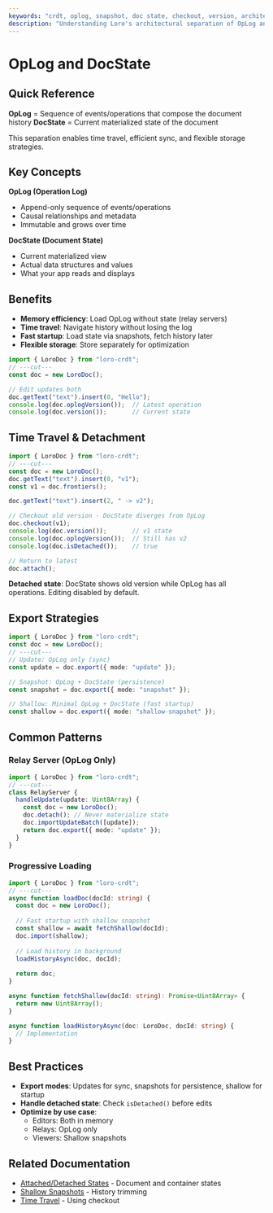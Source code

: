 ```yaml
---
keywords: "crdt, oplog, snapshot, doc state, checkout, version, architecture, memory, performance"
description: "Understanding Loro's architectural separation of OpLog and DocState for efficient CRDT operations and version control"
---
```


# OpLog and DocState

## Quick Reference

**OpLog** = Sequence of events/operations that compose the document history
**DocState** = Current materialized state of the document

This separation enables time travel, efficient sync, and flexible storage strategies.

## Key Concepts

**OpLog (Operation Log)**
- Append-only sequence of events/operations
- Causal relationships and metadata
- Immutable and grows over time

**DocState (Document State)**
- Current materialized view
- Actual data structures and values
- What your app reads and displays

## Benefits

- **Memory efficiency**: Load OpLog without state (relay servers)
- **Time travel**: Navigate history without losing the log
- **Fast startup**: Load state via snapshots, fetch history later
- **Flexible storage**: Store separately for optimization

```ts twoslash
import { LoroDoc } from "loro-crdt";
// ---cut---
const doc = new LoroDoc();

// Edit updates both
doc.getText("text").insert(0, "Hello");
console.log(doc.oplogVersion());  // Latest operation
console.log(doc.version());       // Current state
```

## Time Travel & Detachment

```ts twoslash
import { LoroDoc } from "loro-crdt";
// ---cut---
const doc = new LoroDoc();
doc.getText("text").insert(0, "v1");
const v1 = doc.frontiers();

doc.getText("text").insert(2, " -> v2");

// Checkout old version - DocState diverges from OpLog
doc.checkout(v1);
console.log(doc.version());       // v1 state
console.log(doc.oplogVersion());  // Still has v2
console.log(doc.isDetached());    // true

// Return to latest
doc.attach();
```

**Detached state**: DocState shows old version while OpLog has all operations. Editing disabled by default.


## Export Strategies

```ts twoslash
import { LoroDoc } from "loro-crdt";
const doc = new LoroDoc();
// ---cut---
// Update: OpLog only (sync)
const update = doc.export({ mode: "update" });

// Snapshot: OpLog + DocState (persistence)
const snapshot = doc.export({ mode: "snapshot" });

// Shallow: Minimal OpLog + DocState (fast startup)
const shallow = doc.export({ mode: "shallow-snapshot" });
```

## Common Patterns

### Relay Server (OpLog Only)
```ts twoslash
import { LoroDoc } from "loro-crdt";
// ---cut---
class RelayServer {
  handleUpdate(update: Uint8Array) {
    const doc = new LoroDoc();
    doc.detach(); // Never materialize state
    doc.importUpdateBatch([update]);
    return doc.export({ mode: "update" });
  }
}
```

### Progressive Loading
```ts twoslash
import { LoroDoc } from "loro-crdt";
// ---cut---
async function loadDoc(docId: string) {
  const doc = new LoroDoc();
  
  // Fast startup with shallow snapshot
  const shallow = await fetchShallow(docId);
  doc.import(shallow);
  
  // Load history in background
  loadHistoryAsync(doc, docId);
  
  return doc;
}

async function fetchShallow(docId: string): Promise<Uint8Array> {
  return new Uint8Array();
}

async function loadHistoryAsync(doc: LoroDoc, docId: string) {
  // Implementation
}
```

## Best Practices

- **Export modes**: Updates for sync, snapshots for persistence, shallow for startup
- **Handle detached state**: Check `isDetached()` before edits
- **Optimize by use case**: 
  - Editors: Both in memory
  - Relays: OpLog only
  - Viewers: Shallow snapshots

## Related Documentation

- [Attached/Detached States](./attached_detached) - Document and container states
- [Shallow Snapshots](./shallow_snapshots) - History trimming
- [Time Travel](../user-guide/time-travel) - Using checkout